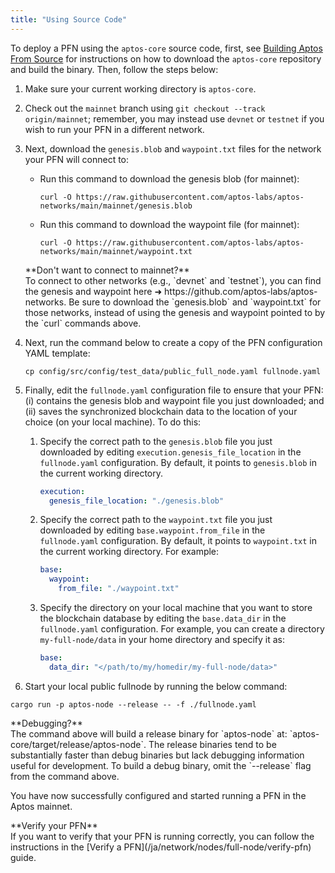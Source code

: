 ```yaml
---
title: "Using Source Code"
---
```



To deploy a PFN using the `aptos-core` source code, first, see [Building Aptos From Source](/ja/network/nodes/building-from-source) for instructions
on how to download the `aptos-core` repository and build the binary. Then, follow the steps below:

1. Make sure your current working directory is `aptos-core`.

2. Check out the `mainnet` branch using `git checkout --track origin/mainnet`; remember, you may instead use `devnet` or `testnet`
   if you wish to run your PFN in a different network.

3. Next, download the `genesis.blob` and `waypoint.txt` files for the network your PFN will connect to:

   - Run this command to download the genesis blob (for mainnet):

     ```shellscript filename="Terminal"
     curl -O https://raw.githubusercontent.com/aptos-labs/aptos-networks/main/mainnet/genesis.blob
     ```

   - Run this command to download the waypoint file (for mainnet):
     ```shellscript filename="Terminal"
     curl -O https://raw.githubusercontent.com/aptos-labs/aptos-networks/main/mainnet/waypoint.txt
     ```

   <Aside type="caution">
     **Don't want to connect to mainnet?**<br />
     To connect to other networks (e.g., `devnet` and `testnet`), you can find the genesis and waypoint here ➜ https://github.com/aptos-labs/aptos-networks.
     Be sure to download the `genesis.blob` and `waypoint.txt` for those networks, instead of using the genesis
     and waypoint pointed to by the `curl` commands above.
   </Aside>

4. Next, run the command below to create a copy of the PFN configuration YAML template:
   ```shellscript filename="Terminal"
   cp config/src/config/test_data/public_full_node.yaml fullnode.yaml
   ```

5. Finally, edit the `fullnode.yaml` configuration file to ensure that your PFN: (i) contains the genesis blob
   and waypoint file you just downloaded; and (ii) saves the synchronized blockchain data to the location of your
   choice (on your local machine). To do this:

   1. Specify the correct path to the `genesis.blob` file you just downloaded by editing `execution.genesis_file_location` in the `fullnode.yaml` configuration. By default, it points to `genesis.blob` in the current working directory.
      ```yaml filename="fullnode.yaml"
      execution:
        genesis_file_location: "./genesis.blob"
      ```
   2. Specify the correct path to the `waypoint.txt` file you just downloaded by editing `base.waypoint.from_file` in the `fullnode.yaml` configuration. By default, it points to `waypoint.txt` in the current working directory. For example:
      ```yaml filename="fullnode.yaml"
      base:
        waypoint:
          from_file: "./waypoint.txt"
      ```
   3. Specify the directory on your local machine that you want to store the blockchain database by editing the `base.data_dir` in the `fullnode.yaml` configuration. For example, you can create a directory `my-full-node/data` in your home directory and specify it as:
      ```yaml filename="fullnode.yaml"
      base:
        data_dir: "</path/to/my/homedir/my-full-node/data>"
      ```

6. Start your local public fullnode by running the below command:

```shellscript filename="Terminal"
cargo run -p aptos-node --release -- -f ./fullnode.yaml
```

<Aside type="note">
  **Debugging?**<br />
  The command above will build a release binary for `aptos-node` at: `aptos-core/target/release/aptos-node`. The release
  binaries tend to be substantially faster than debug binaries but lack debugging information useful for development.
  To build a debug binary, omit the `--release` flag from the command above.
</Aside>

You have now successfully configured and started running a PFN in the Aptos mainnet.

<Aside type="note">
  **Verify your PFN**<br />
  If you want to verify that your PFN is running correctly, you can follow the instructions in the [Verify a PFN](/ja/network/nodes/full-node/verify-pfn) guide.
</Aside>
